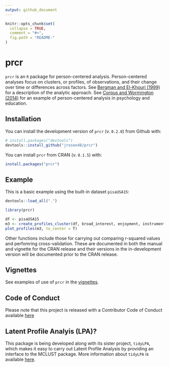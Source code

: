 ```yaml
---
output: github_document
---
```


<!-- README.md is generated from README.Rmd. Please edit that file -->

```r
knitr::opts_chunk$set(
  collapse = TRUE,
  comment = "#>",
  fig.path = "README-"
)
```

# prcr

`prcr` is an `R` package for person-centered analysis. Person-centered analyses focus on clusters, or profiles, of observations, and their change over time or differences across factors. See [Bergman and El-Khouri (1999)](http://onlinelibrary.wiley.com/doi/10.1002/(SICI)1521-4036(199910)41:6%3C753::AID-BIMJ753%3E3.0.CO;2-K/abstract) for a description of the analytic approach. See [Corpus and Wormington (2014)](http://www.tandfonline.com/doi/abs/10.1080/00220973.2013.876225) for an example of person-centered analysis in psychology and education.

## Installation

You can install the development version of `prcr` (v. `0.2.0`) from Github with:

```r
# install.packages("devtools")
devtools::install_github("jrosen48/prcr")
```

You can install `prcr` from CRAN (v. `0.1.5`) with:

```r
install.packages("prcr")
```



## Example

This is a basic example using the built-in dataset `pisaUSA15`:

```r
devtools::load_all(".")
```

```r
library(prcr)
```

```r
df <- pisaUSA15
m3 <- create_profiles_cluster(df, broad_interest, enjoyment, instrumental_mot, self_efficacy, n_profiles = 3)
plot_profiles(m3, to_center = T)
```

Other functions include those for carrying out comparing r-squared values and perfomring cross-validation. These are documented in both the manual and vignette for the CRAN release and their versions in the in-development version will be documented prior to the CRAN release.

## Vignettes

See examples of use of `prcr` in the [vignettes](https://jrosen48.github.io/prcr/articles/index.html).

## Code of Conduct

Please note that this project is released with a Contributor Code of Conduct available [here](http://contributor-covenant.org/version/1/0/0/)

## Latent Profile Analyis (LPA)?

This package is being developed along with its sister project, `tidyLPA`, which makes it easy to carry out Latent Profile Analysis by providing an interface to the MCLUST package. More information about `tidyLPA` is available [here](https://github.com/jrosen48/tidyLPA).